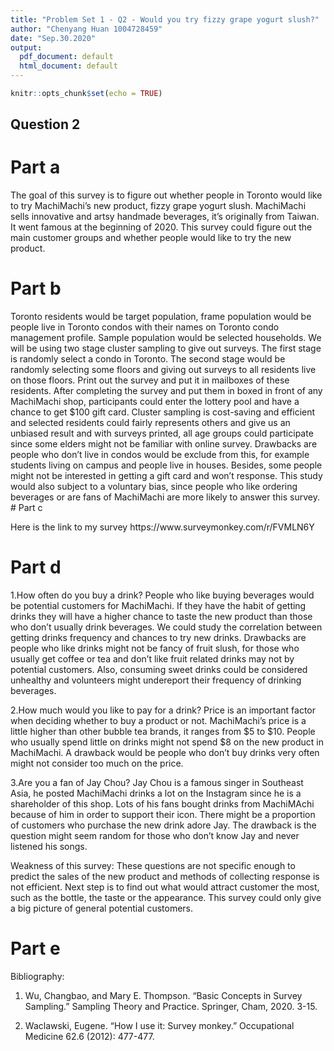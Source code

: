 ```yaml
---
title: "Problem Set 1 - Q2 - Would you try fizzy grape yogurt slush?"
author: "Chenyang Huan 1004728459"
date: "Sep.30.2020"
output:
  pdf_document: default
  html_document: default
---
```


```r
knitr::opts_chunk$set(echo = TRUE)
```

## Question 2
# Part a

The goal of this survey is to figure out whether people in  Toronto 
would like to try MachiMachi's new product, fizzy grape yogurt slush. MachiMachi 
sells innovative and artsy handmade beverages, it's originally from Taiwan.
It went famous at the beginning of 2020. This survey could figure out
the main customer groups and whether people would like to try the new product.

# Part b
Toronto residents would be target population, frame population would be people
live in Toronto condos with their names on Toronto condo management profile.
Sample population would be selected households. We will be using two stage 
cluster sampling to give out surveys.
The first stage is randomly select a condo in Toronto. The second stage would be
randomly selecting some floors and giving out surveys to all residents live on 
those floors. Print out the survey and put it in mailboxes of these residents.
After completing the survey and put them in boxed in front of any MachiMachi 
shop, participants could enter the lottery pool and have a chance to get $100 gift
card.
Cluster sampling is cost-saving and efficient and selected residents could 
fairly represents others and give us an unbiased result and with surveys 
printed, all age groups could participate since some elders might not be 
familiar with online survey.
Drawbacks are people who don't live in condos would be exclude from this, for example students 
living on campus and people live in houses. Besides, some people might not be
interested in getting a gift card and won't response. This study would also
subject to a voluntary bias, since people who like ordering beverages or are fans
of MachiMachi are more likely to answer this survey.
# Part c

Here is the link to my survey https://www.surveymonkey.com/r/FVMLN6Y


# Part d

1.How often do you buy a drink?
People who like buying beverages would be potential customers for MachiMachi.
If they have the habit of getting drinks they will have a higher chance to taste
the new product than those who don't usually drink beverages. We could study the
correlation between getting drinks frequency and chances to try new drinks.
Drawbacks are people who like drinks might not be fancy of fruit slush, for 
those who usually get coffee or tea and don't like fruit related drinks may not
by potential customers. Also, consuming sweet drinks could be considered 
unhealthy and volunteers might undereport their frequency of drinking beverages.

2.How much would you like to pay for a drink?
Price is an important factor when deciding whether to buy a product or not.
MachiMachi's price is a little higher than other bubble tea brands, it ranges 
from \$5 to $10. People who usually spend little on drinks might not spend 
$8 on the new product in MachiMachi. A drawback would be people who 
don't buy drinks very often might not consider too much on the price.

3.Are you a fan of Jay Chou?
Jay Chou is a famous singer in Southeast Asia, he posted MachiMachi drinks a lot on the Instagram since he is a shareholder of this shop. Lots of his fans bought drinks
from MachiMAchi because of him in order to support their icon. There might be a proportion of customers who purchase the new drink adore Jay. The drawback is
the question might seem random for those who don't know Jay and never listened his
songs.

Weakness of this survey: These questions are not specific enough to predict the
sales of the new product and methods of collecting response is not efficient.
Next step is to find out what would attract customer the most, such as the bottle, the 
taste or the appearance. This survey could only give a big picture of general
potential customers.


# Part e

Bibliography:

1. Wu, Changbao, and Mary E. Thompson. "Basic Concepts in Survey Sampling." Sampling Theory and Practice. Springer, Cham, 2020. 3-15.

2. Waclawski, Eugene. "How I use it: Survey monkey." Occupational Medicine 62.6 (2012): 477-477.